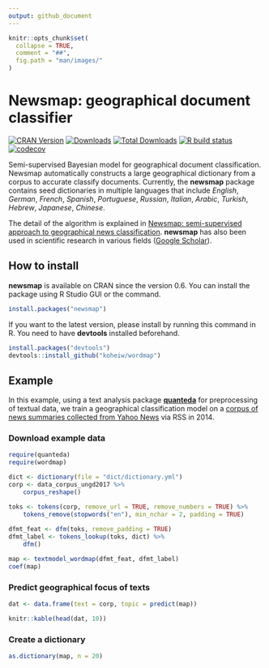 ```yaml
---
output: github_document
---
```


```r
knitr::opts_chunk$set(
  collapse = TRUE,
  comment = "##",
  fig.path = "man/images/"
)
```

# Newsmap: geographical document classifier

<!-- badges: start -->

[![CRAN
Version](https://www.r-pkg.org/badges/version/newsmap)](https://CRAN.R-project.org/package=newsmap)
[![Downloads](https://cranlogs.r-pkg.org/badges/newsmap)](https://CRAN.R-project.org/package=newsmap)
[![Total
Downloads](https://cranlogs.r-pkg.org/badges/grand-total/newsmap?color=orange)](https://CRAN.R-project.org/package=newsmap)
[![R build
status](https://github.com/koheiw/newsmap/workflows/R-CMD-check/badge.svg)](https://github.com/koheiw/newsmap/actions)
[![codecov](https://codecov.io/gh/koheiw/newsmap/branch/master/graph/badge.svg)](https://codecov.io/gh/koheiw/newsmap)
<!-- badges: end -->

Semi-supervised Bayesian model for geographical document classification. Newsmap automatically constructs a large geographical dictionary from a corpus to accurate classify documents. Currently, the **newsmap** package contains seed dictionaries in multiple languages that include *English*, *German*, *French*, *Spanish*, *Portuguese*, *Russian*, *Italian*, *Arabic*, *Turkish*, *Hebrew*, *Japanese*, *Chinese*.

The detail of the algorithm is explained in [Newsmap: semi-supervised approach to geographical news classification](https://www.tandfonline.com/eprint/dDeyUTBrhxBSSkHPn5uB/full). **newsmap** has also been used in scientific research in various fields ([Google Scholar](https://scholar.google.com/scholar?oi=bibs&hl=en&cites=3438152153062747083)).

## How to install

**newsmap** is available on CRAN since the version 0.6. You can install the package using R Studio GUI or the command.

```r
install.packages("newsmap")
```

If you want to the latest version, please install by running this command in R. You need to have **devtools** installed beforehand.

```r
install.packages("devtools")
devtools::install_github("koheiw/wordmap")
```

## Example

In this example, using a text analysis package [**quanteda**](https://quanteda.io) for preprocessing of textual data, we train a geographical classification model on a [corpus of news summaries collected from Yahoo News](https://www.dropbox.com/s/e19kslwhuu9yc2z/yahoo-news.RDS?dl=1) via RSS in 2014.

### Download example data

```r
require(quanteda)
require(wordmap)

dict <- dictionary(file = "dict/dictionary.yml")
corp <- data_corpus_ungd2017 %>% 
    corpus_reshape()

toks <- tokens(corp, remove_url = TRUE, remove_numbers = TRUE) %>% 
    tokens_remove(stopwords("en"), min_nchar = 2, padding = TRUE)
    
dfmt_feat <- dfm(toks, remove_padding = TRUE)
dfmt_label <- tokens_lookup(toks, dict) %>% 
    dfm()

map <- textmodel_wordmap(dfmt_feat, dfmt_label)
coef(map)
```

### Predict geographical focus of texts 

```r
dat <- data.frame(text = corp, topic = predict(map))
```

```r
knitr::kable(head(dat, 10))
```
### Create a dictionary

```r
as.dictionary(map, n = 20)
```
